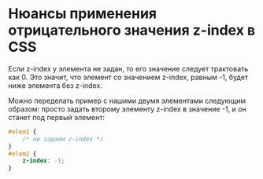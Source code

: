 # Нюансы применения отрицательного значения z-index в CSS

Если z-index у элемента не задан, то его значение следует трактовать как 0. Это значит, что элемент со значением z-index, равным -1, будет ниже элемента без z-index.

Можно переделать пример с нашими двумя элементами следующим образом: просто задать второму элементу z-index в значение -1, и он станет под первый элемент:

```css showLineNumbers copy 
#elem1 {
	/* не задаем z-index */
}
#elem2 {
	z-index: -1;
}
```